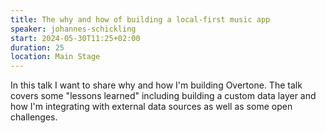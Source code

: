 ```yaml
---
title: The why and how of building a local-first music app
speaker: johannes-schickling
start: 2024-05-30T11:25+02:00
duration: 25
location: Main Stage
---
```


In this talk I want to share why and how I'm building Overtone. The talk covers some  "lessons learned" including building a custom data layer and how I'm integrating with external data sources as well as some open challenges.
